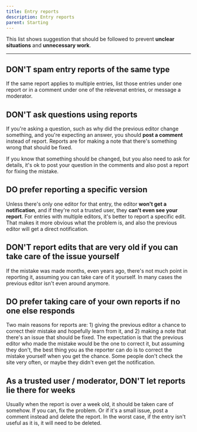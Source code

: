 ---
title: Entry reports
description: Entry reports
parent: Starting
---

This list shows suggestion that should be followed to prevent **unclear situations** and **unnecessary work**.

----

## DON'T spam entry reports of the same type

If the same report applies to multiple entries, list those entries under one report or in a comment under one of the relevenat entries, or message a moderator.

## DON'T ask questions using reports

If you're asking a question, such as why did the previous editor change something, and you're expecting an answer, you should **post a comment** instead of report. Reports are for making a note that there's something wrong that should be fixed.

If you know that something should be changed, but you also need to ask for details, it's ok to post your question in the comments and also post a report for fixing the mistake.

## DO prefer reporting a specific version

Unless there's only one editor for that entry, the editor **won't get a notification**, and if they're not a trusted user, they **can't even see your report**. For entries with multiple editors, it's better to report a specific edit. That makes it more obvious what the problem is, and also the previous editor will get a direct notification.

## DON'T report edits that are very old if you can take care of the issue yourself

If the mistake was made months, even years ago, there's not much point in reporting it, assuming you can take care of it yourself. In many cases the previous editor isn't even around anymore.

## DO prefer taking care of your own reports if no one else responds

Two main reasons for reports are: 1) giving the previous editor a chance to correct their mistake and hopefully learn from it, and 2) making a note that there's an issue that should be fixed. The expectation is that the previous editor who made the mistake would be the one to correct it, but assuming they don't, the best thing you as the reporter can do is to correct the mistake yourself when you get the chance. Some people don't check the site very often, or maybe they didn't even get the notification.

## As a trusted user / moderator, DON'T let reports lie there for weeks

Usually when the report is over a week old, it should be taken care of somehow. If you can, fix the problem. Or if it's a small issue, post a comment instead and delete the report. In the worst case, if the entry isn't useful as it is, it will need to be deleted.